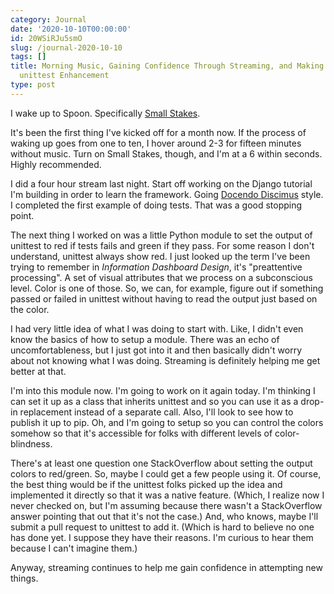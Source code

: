 ```yaml
---
category: Journal
date: '2020-10-10T00:00:00'
id: 20WSiRJu5smO
slug: /journal-2020-10-10
tags: []
title: Morning Music, Gaining Confidence Through Streaming, and Making a Red/Green
  unittest Enhancement
type: post
---
```


I wake up to Spoon. Specifically [Small Stakes](https://www.youtube.com/watch?v=x8nF8L5Fgzc).

It's been the first thing I've kicked off for a month now. If the process of waking up goes from one to ten, I hover around 2-3 for fifteen minutes without music. Turn on Small Stakes, though, and I'm at a 6 within seconds. Highly recommended.

I did a four hour stream last night. Start off working on the Django tutorial I'm building in order to learn the framework. Going [Docendo Discimus](https://en.wikipedia.org/wiki/Docendo_discimus) style. I completed the first example of doing tests. That was a good stopping point. 

The next thing I worked on was a little Python module to set the output of unittest to red if tests fails and green if they pass. For some reason I don't understand, unittest always show red. I just looked up the term I've been trying to remember in _Information Dashboard Design_, it's "preattentive processing". A set of visual attributes that we process on a subconscious level. Color is one of those. So, we can, for example, figure out if something passed or failed in unittest without having to read the output just based on the color. 

I had very little idea of what I was doing to start with. Like, I didn't even know the basics of how to setup a module. There was an echo of uncomfortableness, but I just got into it and then basically didn't worry about not knowing what I was doing. Streaming is definitely helping me get better at that. 

I'm into this module now. I'm going to work on it again today. I'm thinking I can set it up as a class that inherits unittest and so you can use it as a drop-in replacement instead of a separate call. Also, I'll look to see how to publish it up to pip. Oh, and I'm going to setup so you can control the colors somehow so that it's accessible for folks with different levels of color-blindness. 

There's at least one question one StackOverflow about setting the output colors to red/green. So, maybe I could get a few people using it. Of course, the best thing would be if the unittest folks picked up the idea and implemented it directly so that it was a native feature. (Which, I realize now I never checked on, but I'm assuming because there wasn't a StackOverflow answer pointing that out that it's not the case.) And, who knows, maybe I'll submit a pull request to unittest to add it. (Which is hard to believe no one has done yet. I suppose they have their reasons. I'm curious to hear them because I can't imagine them.)

Anyway, streaming continues to help me gain confidence in attempting new things.